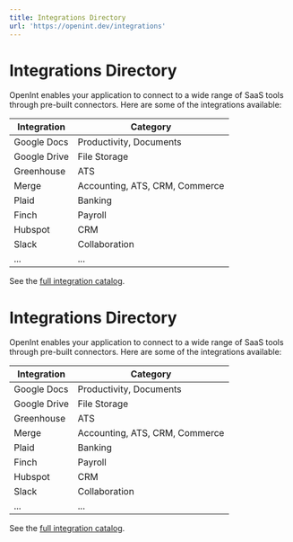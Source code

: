 ```yaml
---
title: Integrations Directory
url: 'https://openint.dev/integrations'
---
```

# Integrations Directory

OpenInt enables your application to connect to a wide range of SaaS tools through pre-built connectors. Here are some of the integrations available:

| Integration   | Category                      |
|--------------|-------------------------------|
| Google Docs  | Productivity, Documents        |
| Google Drive | File Storage                   |
| Greenhouse   | ATS                            |
| Merge        | Accounting, ATS, CRM, Commerce |
| Plaid        | Banking                        |
| Finch        | Payroll                        |
| Hubspot      | CRM                            |
| Slack        | Collaboration                  |
| ...          | ...                            |

See the [full integration catalog](https://openint.dev/integrations).
# Integrations Directory

OpenInt enables your application to connect to a wide range of SaaS tools through pre-built connectors. Here are some of the integrations available:

| Integration   | Category                      |
|--------------|-------------------------------|
| Google Docs  | Productivity, Documents        |
| Google Drive | File Storage                   |
| Greenhouse   | ATS                            |
| Merge        | Accounting, ATS, CRM, Commerce |
| Plaid        | Banking                        |
| Finch        | Payroll                        |
| Hubspot      | CRM                            |
| Slack        | Collaboration                  |
| ...          | ...                            |

See the [full integration catalog](https://openint.dev/integrations).